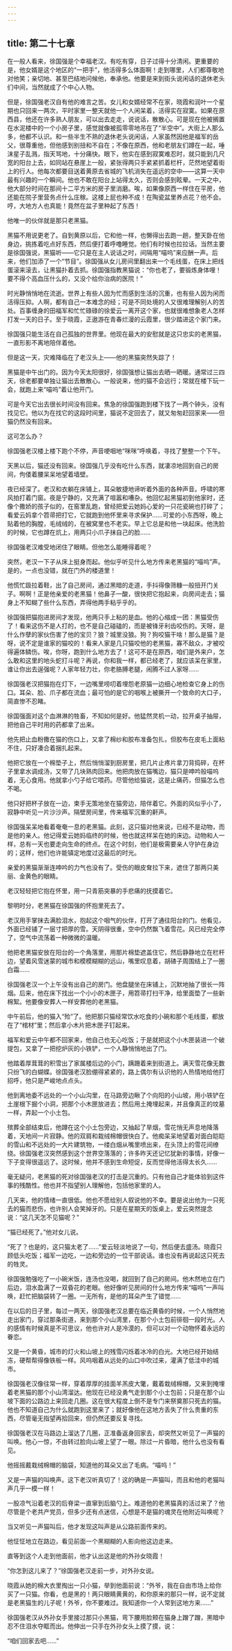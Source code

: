 ```yaml
---
---
---
```

title: 第二十七章
---

在一般人看来，徐国强是个幸福老汉。有吃有穿，日子过得十分清闲。更重要的是，他女婿是这个地区的“一把手”，他活得多么体面啊！走到哪里，人们都尊敬地对他笑；亲切地、甚至巴结地问候他，奉承他。他要是来到街头说闲话的退休老头们中间，当然就成了个中心人物。

但是，徐国强老汉自有他的难言之苦。女儿和女婿经常不在家，晓霞和润叶一个星期也只回来一两次，平时家里一整天就他一个人闲呆着，活得实在寂寞。如果在原西县，他还在许多熟人朋友，可以出去走走，说说话，散散心。可是现在他被搁置在水泥楼中的一个小房子里，感觉就像被孤零零地吊在了“半空中”。大街上人那么多，他都不认识。和一些半生不熟的退休老头说闲话，人家虽然因他是福军的岳父，很尊重他，但他感到别扭和不自在；不像在原西，他和老朋友们蹲在一起，唾沫星子乱溅，指天骂地，十分痛快。眼下，他实在感到寂寞难忍时，就只能到几尺宽的阳台上去，如同站在悬崖上一般，紧张得两只手紧紧抓着栏杆，茫然地望着街上的行人。他每次都要目送着黄原去省城的飞机消失在遥远的空中——这算一天中最有兴趣的一个瞬间。他也不敢在阳台上站得太久，否则会感到眩晕。一天之中，他大部分时间在那间十二平方米的房子里消磨。唉，如果像原西一样住在平房，他还能在院子里营务点什么庄稼。这楼上屁也种不成！在陶瓷盆里养点花？他不会。哼，大地方人也真能！竟然在盆子里种起了东西！

他唯一的伙伴就是那只老黑猫。

黑猫不用说更老了。自到黄原以后，它和他一样，也懒得出去跑一趟，整天卧在他身边，挑拣着吃点好东西，然后便打着呼噜睡觉。他们有时候也拉拉话。当然主要是徐国强说，黑猫听——它只是在主人说话之时，间隔用“喵呜”来应酬一声。后来，他们加添了一个“节目”。徐国强从女儿房间里翻出来一个毛线蛋，在床上把线蛋滚来滚去，让黑猫扑着去抓。徐国强指教黑猫说：“你也老了，要锻炼身体哩！要不得个高血压什么的，又没个给你治病的医院！”

时光静悄悄地在流逝。世界上有些人因为忙而感到生活的沉重，也有些人因为闲而活得压抑。人啊，都有自己一本难念的经；可是不同处境的人又很难理解别人的苦处。百事缠身的田福军和忙忙碌碌的徐爱云一离开这个家，也就很难想象老人怎样打发一天的日子。至于晓霞，正遨游在青春烂漫的云霞里，很少踏进这个家门来。

徐国强只能生活在自己孤独的世界里。他现在最大的安慰就是这只忠实的老黑猫，一直形影不离地陪伴着他。

但是这一天，灾难降临在了老汉头上——他的黑猫突然失踪了！

黑猫是中午出门的。因为今天太阳很好，徐国强想让猫出去晒一晒暖。通常过三四天，徐老都要单独让猫出去散散心。一般说来，他的猫不会远行；常就在楼下玩一会，就跑上来“喵呜”着让他开门。

可是今天它出去很长时间没有回来。焦急的徐国强跑到楼下找了一两个钟头，没有找见它。他以为在找它的这段时间里，猫说不定回去了，就又匆匆赶回家来——但猫仍然没有回来。

这可怎么办？

徐国强老汉楼上楼下跑个不停，声音哽咽地“咪咪”呼唤着，寻找了整整一个下午。

天黑以后，猫还没有回来。徐国强几乎没有吃什么东西，就凄凉地回到自己的房间，佝偻着腰呆呆地望着墙壁。

夜已经深了。老汉和衣躺在床铺上，耳朵敏捷地谛听着外面的各种声音。呼啸的寒风拍打着门窗。夜是宁静的，又充满了喧嚣和嘈杂。他回忆起黑猫初到他家时，还像个撒娇的孩子似的，在窑里乱跑，曾经把爱云她妈心爱的一只花瓷碗也打碎了；看爱云妈拿个笤帚把打它，它就跑到他怀里来寻求保护……可爱的小东西呀，晚上贴着他的胸膛，毛绒绒的，在被窝里也不老实。早上它总是和他一块起床。他洗脸的时候，它也蹲在炕上，用两只小爪子抹自己的脸……

徐国强老汉难受地闭住了眼睛。但他怎么能睡得着呢？

突然，老汉一下子从床上挺身而起。他似乎听见什么地方传来老黑猫的“喵呜”声。是的，一点也没错，就在门外的楼道里！

他慌忙趿拉着鞋，出了自己房间，通过黑暗的走道，手抖得像筛糠一般扭开门关子。啊啊！正是他亲爱的老黑猫！他鼻子一酸，很快把它抱起来，向房间走去；猫身上不知糊了些什么东西，弄得他两手粘乎乎的。

徐国强把猫抱进房间才发现，他两只手上粘的是血。他的心缩成一团：黑猫受伤了！看来这伤不是人打的，也不是自己碰磕的，而是被锋牙利齿咬伤的。天呀，是什么作孽的家伙伤害了他的宝贝？狼？城里没狼。狗？狗咬猫干啥！那么是猫？是呀，说不定是谁家的猫咬的！看来人家是几只猫咬他的老黑猫，寡不敌众，才被咬得遍体鳞伤。唉，你呀，跑到什么地方去了！这可不是在原西，咱们是外来户，怎么敢和这里的地头蛇打斗呢？再说，你和我一样，都已经老了，就应该呆在家里，谁让你出去逞强呢？人家年轻力壮，你老胳膊老腿，闹腾不过人家呀……

徐国强老汉把猫抱在灯下，一边嘴里唠叨着埋怨老原猫一边细心地检查它身上的伤口。耳朵、脸、爪子都在流血；最可怕的是它的咽喉上被撕开一个致命的大口子，简直惨不忍睹。

徐国强面对这个血淋淋的牲畜，不知如何是好。他猛然灵机一动，拉开桌子抽屉，把他自己平时用的药都拿了出来。

他先把止血粉撒在猫的伤口上，又拿了棉纱和胶布准备包扎，但胶布在皮毛上面粘不住，只好凑合着捆扎起来。

他把它放在一个棉垫子上，然后悄悄溜到厨房里，把几片止疼片拿刀背捣碎，在杯子里拿水调成汤，又带了几块熟肉回来。他把肉放在猫嘴边，猫只是呻吟般喵呜着，无心食用。他就拿小勺子给它喂药。尽管他给猫说，这是止痛药，但猫怎么也不喝。

他只好把杯子放在一边，束手无策地坐在猫旁边，陪伴着它。外面的风似乎小了，寂静中听见一片沙沙声。隔壁房间里，传来福军沉重的鼾声。

徐国强呆呆地看着奄奄一息的老黑猫。此刻，这只猫对他来说，已经不是动物，而是他的亲人。他记得爱云她妈临终的时候，他也就这样呆在她的床边。动物和人一样，总有一天也要走向生命的终点。在这个时刻，他们是极需要亲人守护在身边的；这样，他们也许能镇定地度过这最后的时光。

亲爱的黑猫渐渐连呻吟的力气也没有了。受伤的眼皮耷拉下来，遮住了那两只美丽、金黄色的眼睛。

老汉轻轻把它抱在怀里，用一只青筋突暴的手悲痛的抚摸着它。

黎明时分，老黑猫在徐国强的怀抱里死去了。

老汉用手掌抹去满脸泪水，抱起这个咽气的伙伴，打开了通往阳台的门。他看见，外面已经铺了一层寸把厚的雪。天阴得很重，空中仍然飘飞着雪花。风已经完全停了，空气中流荡着一种微微的温暖。

他把老黑猫安放在阳台的一个角落里，用那片棉垫遮盖住它，然后静静地立在栏杆边，望着风雪迷蒙的城市和模模糊糊的远山，嘴里叹息着，胡碴子周围结上了一圈白霜……

徐国强老汉一个上午没有出自己的房门。他盘腿坐在床铺上，沉默地抽了很长一阵烟。后来，他在床下找出一个小小的木匣子，用笤帚打扫干净，给里面垫了一些新棉絮。他要像安葬人一样安葬他的老黑猫。

中午前后，他的猫入“殓”了。他把那只猫经常饮水吃食的小碗和那个毛线蛋，都放在了“棺材”里；然后拿小木片把木匣子钉起来。

福军和爱云中午都不回家来，他自己也无心吃饭；于是就把这个小木匣装进一个破提包，又拿了一把挖炉灰的小铁铲，一个人静悄悄地出了门。

他踏着厚茸茸的积雪出了家属楼后边的小门，蹒跚着来到街道上。满天雪花像无数只纷飞的白蝴蝶。徐国强老汉脸绷得紧紧的，路上偶尔有认识他的人热情地给他打招呼，他只是严峻地点点头。

他到离地委不远处的一个小山沟里，在马路旁边瞅了个向阳的小山坡，用小铁铲在土崖根下掘个小洞，把那个小木匣放进去；然后用土掩埋起来，并且像真正的坟墓一样，弄起一个小土包。

殡葬全部结束后，他蹲在这个小土包旁边，又抽起了旱烟，雪花悄无声息地降落着，天地间一片寂静。他的双肩和栽绒棉帽很快白了。他痴呆呆地望着对面白皑皑的雪山和不远处的一大片建筑物，一缕白烟从嘴里喷出来，在头顶上的雪花间缭绕。徐国强老汉突然感到这个世界空落落的；许多昨天还记忆犹新的事情，好像一下子变得很遥远了。这时候，他并不感到生命短促，反而觉得他活得太长久……

毫无疑问，老黑猫的死对徐国强老汉的打击是沉重的。只有他自己才能体验到这件事的残酷性。他也并不指望别人理解他，包括他家里的人。

几天来，他的情绪一直很低。他也不愿给别人叙说他的不幸。要是说出他为一只死去的猫而悲伤，也许别人会笑掉牙的。只是在星期天的饭桌上，爱云突然提念说：“这几天怎不见猫呢？”

“猫已经死了。”他对女儿说。

“死了？也是的，这只猫太老了……”爱云轻淡地说了一句，然后便去盛汤。晓霞只顾低头吃饭；福军一边吃，一边和旁边的一位干部说话。谁也没有再说起这只死去的牲灵。

徐国强勉强吃了一小碗米饭，连汤也没喝，就回到了自己的房间。他木然地立在门后边，泪水盈满了一双昏花的老眼。他好像听见房间的什么地方传来“喵呜”一声叫唤，赶忙把脑袋转了一圈。一无所有，是他的耳朵产生了错觉……

在以后的日子里，每过一两天，徐国强老汉总要在临近黄昏的时候，一个人悄然地走出家门，穿过那条街道，来到那个小山湾里，在那个小土包前徘徊一段时光。人的感情有时候真是不可思议，他也许对人是冷漠的，但可以对一个动物怀着永远的眷恋。

又是一个黄昏，城市的灯火和山坡上的残雪闪烁着冰冷的白光。大地已经开始结冻，硬帮帮得像铁板一样。风呜咽着从远处的山口中吹过来，灌满了低洼中的城市。

徐国强老汉像往常一样，穿着厚厚的挂面羊羔皮大氅，戴着栽绒棉帽，又来到掩埋着老黑猫的那个小山湾溜达。他现在已经没勇气走到那个小土包前；只是在那个山坡下面的公路边上来回走几圈。这在很大程度上倒不是专门来祭奠那只死去的猫。他也不知道自己为什么就跑到这里来了；就好像他在这地方丢失了什么贵重的东西，尽管毫无指望再拾回来，但仍然还要反复寻找。

徐国强老汉在马路边上溜达了几圈，正准备返身回家去，却突然又听见了一声猫的叫唤。他心一惊，不由转过脸向山坡上望了一眼。除过一片昏暗，他什么也没有看见。

他摇摇戴栽绒棉帽的脑袋，知道他的耳朵又出了毛病。“喵呜！”

又是一声猫的叫唤声。这下老汉听真切了！这的确是一声猫叫，而且和他的老猫叫声几乎一模一样！

一股凉气沿着老汉的后脊梁一直窜到后脑勺上。难道他的老黑猫真的活过来了？他尽管是个老共产党员，但多少还有点迷信，心想是不是猫的魂灵在他附近叫唤呢？

当又听见一声猫叫后，他才发现这叫声是从公路前面传来的。

他怔怔地立在路边，看见前面一个黑糊糊的人影向他这边走来。

直等到这个人走到他面前，他才认出这是他的外孙女晓霞！

“你怎到这儿来了？”徐国强老汉走前一步，对外孙女说。

晓霞从她的棉大衣里掏出一只小猫，举到他面前说：“外爷，我在自由市场上给你买了一只猫。你看，也是黑的！两只眼睛黄黄的，和你原来的那只一样，说不定就是老黑猫生的儿子呢！外爷，你不要难过。我知道你一个人常到这地方来……”

徐国强老汉从外孙女手里接过那只小黑猫，弯下腰用脸颊在猫身上蹭了蹭，黑暗中忍不住泪水夺眶而出。他伸出一只手在外孙女头上摸了摸，说：

“咱们回家去吧……”